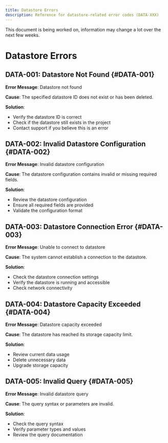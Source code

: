```yaml
---
title: Datastore Errors
description: Reference for datastore-related error codes (DATA-XXX)
---
```



<Callout type="warn" title="Document Status">
  This document is being worked on, information may change a lot over the next few weeks.
</Callout>

# Datastore Errors

## DATA-001: Datastore Not Found {#DATA-001}

**Error Message**: Datastore not found

**Cause**: The specified datastore ID does not exist or has been deleted.

**Solution**: 
- Verify the datastore ID is correct
- Check if the datastore still exists in the project
- Contact support if you believe this is an error

## DATA-002: Invalid Datastore Configuration {#DATA-002}

**Error Message**: Invalid datastore configuration

**Cause**: The datastore configuration contains invalid or missing required fields.

**Solution**: 
- Review the datastore configuration
- Ensure all required fields are provided
- Validate the configuration format

## DATA-003: Datastore Connection Error {#DATA-003}

**Error Message**: Unable to connect to datastore

**Cause**: The system cannot establish a connection to the datastore.

**Solution**: 
- Check the datastore connection settings
- Verify the datastore is running and accessible
- Check network connectivity

## DATA-004: Datastore Capacity Exceeded {#DATA-004}

**Error Message**: Datastore capacity exceeded

**Cause**: The datastore has reached its storage capacity limit.

**Solution**: 
- Review current data usage
- Delete unnecessary data
- Upgrade storage capacity

## DATA-005: Invalid Query {#DATA-005}

**Error Message**: Invalid datastore query

**Cause**: The query syntax or parameters are invalid.

**Solution**: 
- Check the query syntax
- Verify parameter types and values
- Review the query documentation    